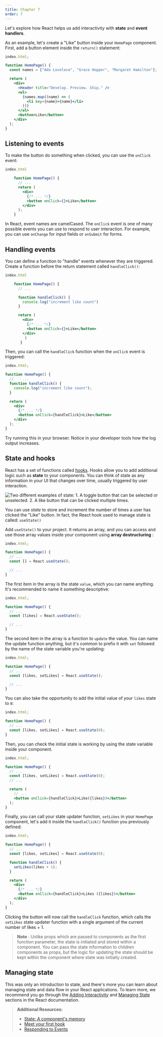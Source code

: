 ```yaml
---
title: Chapter 7
order: 7
---
```


Let's explore how React helps us add interactivity with **state** and **event
handlers**.

As an example, let's create a "Like" button inside your `HomePage` component.
First, add a button element inside the `return()` statement:

```jsx
index.html;

function HomePage() {
  const names = ["Ada Lovelace", "Grace Hopper", "Margaret Hamilton"];

  return (
    <div>
      <Header title="Develop. Preview. Ship." />
      <ul>
        {names.map((name) => (
          <li key={name}>{name}</li>
        ))}
      </ul>
      <button>Like</button>
    </div>
  );
}
```

## Listening to events

To make the button do something when clicked, you can use the `onClick` event:

```jsx
index.html

    function HomePage() {
      // ...
      return (
        <div>
          {/* ... */}
          <button onClick={}>Like</button>
        </div>
      );
    }
```

In React, event names are camelCased. The `onClick` event is one of many
possible events you can use to respond to user interaction. For example, you
can use `onChange` for input fields or `onSubmit` for forms.

## Handling events

You can define a function to "handle" events whenever they are triggered.
Create a function before the return statement called `handleClick()`:

```jsx
index.html

    function HomePage() {
      // ...

      function handleClick() {
        console.log("increment like count")
      }

      return (
        <div>
          {/* ... */}
    	  <button onClick={}>Like</button>
        </div>
         )
       }
```

Then, you can call the `handleClick` function when the `onClick` event is
triggered:

```jsx
index.html;

function HomePage() {
  // 	...
  function handleClick() {
    console.log("increment like count");
  }

  return (
    <div>
      {/* ... */}
      <button onClick={handleClick}>Like</button>
    </div>
  );
}
```

Try running this in your browser. Notice in your developer tools how the log
output increases.

## State and hooks

React has a set of functions called [hooks](https://react.dev/learn). Hooks
allow you to add additional logic such as **state** to your components. You
can think of state as any information in your UI that changes over time,
usually triggered by user interaction.

![Two different examples of state: 1. A toggle button that can be selected or unselected. 2. A like button that can be clicked multiple times.](/assets/learn-state.png)

You can use _state_ to store and increment the number of times a user has
clicked the "Like" button. In fact, the React hook used to manage state is
called: `useState()`

Add `useState()` to your project. It returns an array, and you can access and
use those array values inside your component using **array destructuring** :

```jsx
index.html;

function HomePage() {
  // ...
  const [] = React.useState();

  // ...
}
```

The first item in the array is the state `value`, which you can name anything.
It's recommended to name it something descriptive:

```jsx
index.html;

function HomePage() {
  // ...
  const [likes] = React.useState();

  // ...
}
```

The second item in the array is a function to `update` the value. You can name
the update function anything, but it's common to prefix it with `set` followed
by the name of the state variable you're updating:

```jsx
index.html;

function HomePage() {
  // ...
  const [likes, setLikes] = React.useState();

  // ...
}
```

You can also take the opportunity to add the initial value of your `likes`
state to `0`:

```jsx
index.html;

function HomePage() {
  // ...
  const [likes, setLikes] = React.useState(0);
}
```

Then, you can check the initial state is working by using the state variable
inside your component.

```jsx
index.html;

function HomePage() {
  // ...
  const [likes, setLikes] = React.useState(0);
  // ...

  return (
    // ...
    <button onClick={handleClick}>Like({likes})</button>
  );
}
```

Finally, you can call your state updater function, `setLikes` in your
`HomePage` component, let's add it inside the `handleClick()` function you
previously defined:

```jsx
index.html;

function HomePage() {
  // ...
  const [likes, setLikes] = React.useState(0);

  function handleClick() {
    setLikes(likes + 1);
  }

  return (
    <div>
      {/* ... */}
      <button onClick={handleClick}>Likes ({likes})</button>
    </div>
  );
}
```

Clicking the button will now call the `handleClick` function, which calls the
`setLikes` state updater function with a single argument of the current number
of likes + 1.

> **Note** : Unlike props which are passed to components as the first function
> parameter, the state is initiated and stored within a component. You can
> pass the state information to children components as props, but the logic
> for updating the state should be kept within the component where state was
> initially created.

## Managing state

This was only an introduction to state, and there's more you can learn about
managing state and data flow in your React applications. To learn more, we
recommend you go through the [Adding
Interactivity](https://react.dev/learn/adding-interactivity) and [Managing
State](https://react.dev/learn/managing-state) sections in the React
documentation.

> **Additional Resources:**
>
> - [State: A component's memory](https://react.dev/learn/state-a-components-memory)
> - [Meet your first hook](https://react.dev/learn/state-a-components-memory#meet-your-first-hook)
> - [Responding to Events](https://react.dev/learn/responding-to-events)
